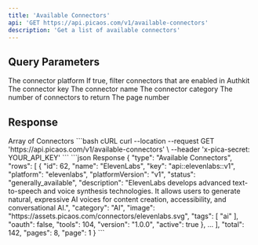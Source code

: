 ---
title: 'Available Connectors'
api: 'GET https://api.picaos.com/v1/available-connectors'
description: 'Get a list of available connectors'
---

## Query Parameters

<ParamField query="platform" type="string">
  The connector platform
</ParamField>

<ParamField query="authkit" type="boolean" default="false">
  If true, filter connectors that are enabled in Authkit
</ParamField>

<ParamField query="key" type="string">
  The connector key
</ParamField>

<ParamField query="name" type="string">
  The connector name
</ParamField>

<ParamField query="category" type="string">
  The connector category
</ParamField>

<ParamField query="limit" type="number" default="20">
  The number of connectors to return
</ParamField>

<ParamField query="page" type="number" default="1">
  The page number
</ParamField>

## Response

<ResponseField name="connectors" type="Connector[]">
  Array of Connectors
</ResponseField>

<RequestExample>
```bash cURL
curl --location --request GET 'https://api.picaos.com/v1/available-connectors' \
--header 'x-pica-secret: YOUR_API_KEY'
```
</RequestExample>

<ResponseExample>
```json Response
{
    "type": "Available Connectors",
    "rows": [
        {
            "id": 62,
            "name": "ElevenLabs", 
            "key": "api::elevenlabs::v1",
            "platform": "elevenlabs",
            "platformVersion": "v1",
            "status": "generally_available",
            "description": "ElevenLabs develops advanced text-to-speech and voice synthesis technologies. It allows users to generate natural, expressive AI voices for content creation, accessibility, and conversational AI.",
            "category": "AI",
            "image": "https://assets.picaos.com/connectors/elevenlabs.svg",
            "tags": [
              "ai"
            ],
            "oauth": false,
            "tools": 104,
            "version": "1.0.0",
            "active": true
        },
        ...
    ],
    "total": 142,
    "pages": 8,
    "page": 1
}
```
</ResponseExample>
